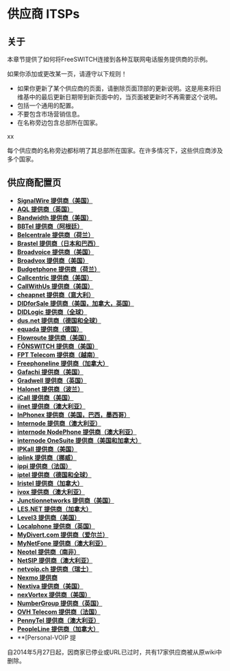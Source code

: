 # 供应商 ITSPs

## 关于

本章节提供了如何将FreeSWITCH连接到各种互联网电话服务提供商的示例。

如果你添加或更改某一页，请遵守以下规则！

* 如果你更新了某个供应商的页面，请删除页面顶部的更新说明。这是用来将旧维基中的最后更新日期带到新页面中的，当页面被更新时不再需要这个说明。
* 包括一个通用的配置。
* 不要包含市场营销信息。
* 在名称旁边包含总部所在国家。

xx

每个供应商的名称旁边都标明了其总部所在国家。在许多情况下，这些供应商涉及多个国家。

## 供应商配置页

* **[SignalWire 提供商（美国）](./20709712.mdx#-freeswitch--provider-signalwire-us-)**
* **[AQL 提供商（英国）](./2883627.mdx#aqlcomhttpaqlcom)**
* **[Bandwidth 提供商（美国）](./2883631.mdx#bandwidthcomhttpbandwidthcom)**
* **[BBTel 提供商（阿根廷）](./2883633.mdx#bbtelnet-argentina)**
* **[Belcentrale 提供商（荷兰）](./2883643.mdx#belcentralenlhttpbelcentralenl)**
* **[Brastel 提供商（日本和巴西）](./2883645.mdx#brastelcomhttpbrastelcom)**
* **[Broadvoice 提供商（美国）](./2883657.mdx#dns-srv-and-broadvoice)**
* **[Broadvox 提供商（美国）](./2883699.mdx#srv-records)**
* **[Budgetphone 提供商（荷兰）](./2883666.mdx#budgetphonenlhttpwwwbudgetphonenl)**
* **[Callcentric 提供商（美国）](./2883670.mdx#-freeswitch--provider-callcentric-usa-)**
* **[CallWithUs 提供商（美国）](./2883680.mdx#callwithuscomhttpcallwithuscom)**
* **[cheapnet 提供商（意大利）](./2883682.mdx#cheapnetithttpcheapnetit)**
* **[DIDforSale 提供商（美国，加拿大，英国）](./2883684.mdx#didforsalecomhttpdidforsalecom)**
* **[DIDLogic 提供商（全球）](./2883686.mdx#didlogiccomhttpdidlogiccom)**
* **[dus.net 提供商（德国和全球）](./2883688.mdx#dusnethttpwwwdusnet)**
* **[equada 提供商（德国）](./10289417.mdx#about)**
* **[Flowroute 提供商（美国）](./2883692.mdx#flowroutecomhttpflowroutecom)**
* **[FŌNSWITCH 提供商（美国）](./2883695.mdx#-freeswitch--provider-fnswitch-usa-)**
* **[FPT Telecom 提供商（越南）](./5046346.mdx#-freeswitch--provider-fpt-telecom-vietnam-)**
* **[Freephoneline 提供商（加拿大）](./2883697.mdx#dialplan-setup)**
* **[Gafachi 提供商（美国）](./2883707.mdx#gafachicomhttpgafachicom)**
* **[Gradwell 提供商（英国）](./2883709.mdx#gradwellcomhttpgradwellcom)**
* **[Halonet 提供商（波兰）](./2883711.mdx#halonetplhttphalonetpl)**
* **[iCall 提供商（美国）](./2883713.mdx#icallcomhttpicallcom)**
* **[iinet 提供商（澳大利亚）](./2883717.mdx#warning)**
* **[InPhonex 提供商（美国，巴西，墨西哥）](./2883719.mdx#inphonexcomhttpinphonexcom)**
* **[Internode 提供商（澳大利亚）](./2883721.mdx#internodeonnethttpinternodeonnet)**
* **[internode NodePhone 提供商（澳大利亚）](./2883814.mdx#internodeonnethttpinternodeonnet)**
* **[internode OneSuite 提供商（美国和加拿大）](./2883819.mdx#onesuitecomhttpwwwonesuitecom)**
* **[IPKall 提供商（美国）](./2883723.mdx#ipkallcomhttpipkallcom)**
* **[iplink 提供商（挪威）](./2883725.mdx#iplinkcomhttpiplinkcom)**
* **[ippi 提供商（法国）](./2883729.mdx#ippicomhttpippicom)**
* **[iptel 提供商（德国和全球）](./2883727.mdx#iptelorghttpiptelorg)**
* **[Iristel 提供商（加拿大）](./2883733.mdx#iristelcomhttpiristelcom)**
* **[ivox 提供商（澳大利亚）](./2883735.mdx#for-outbound-calls-to-work)**
* **[Junctionnetworks 提供商（美国）](./2883740.mdx#-freeswitch--provider-junctionnetworks-usa-)**
* **[LES.NET 提供商（加拿大）](./2883742.mdx#lesnethttplesnet)**
* **[Level3 提供商（美国）](./2883744.mdx#level3comhttplevel3com)**
* **[Localphone 提供商（英国）](./2883746.mdx#-freeswitch--provider-localphone-uk-)**
* **[MyDivert.com 提供商（爱尔兰）](./2883779.mdx#mydivertcomhttpwwwmydivertcom)**
* **[MyNetFone 提供商（澳大利亚）](./2883782.mdx#references)**
* **[Neotel 提供商（南非）](./2883786.mdx#domain-ip)**
* **[NetSIP 提供商（澳大利亚）](./2883810.mdx#comments)**
* **[netvoip.ch 提供商（瑞士）](./2883812.mdx#inbound-calling)**
* **[Nexmo 提供商](./Provider-Nexmo_6587737.mdx#notes)**
* **[Nextiva 提供商（美国）](./2883800.mdx#troubleshooting-)**
* **[nexVortex 提供商（美国）](./2883808.mdx#nexvortexcomhttpnexvortexcom)**
* **[NumberGroup 提供商（英国）](./2883816.mdx#-freeswitch--provider-numbergroup-uk-)**
* **[OVH Telecom 提供商（法国）](./2883821.mdx#-freeswitch--provider-ovh-telecom-france-)**
* **[PennyTel 提供商（澳大利亚）](./2883823.mdx#-freeswitch--provider-pennytel-australia-)**
* **[PeopleLine 提供商（加拿大）](./2883827.mdx#-freeswitch--provider-peopleline-canada-)**
* **[Personal-VOIP 提

自2014年5月27日起，因商家已停业或URL已过时，共有17家供应商被从原wiki中删除。